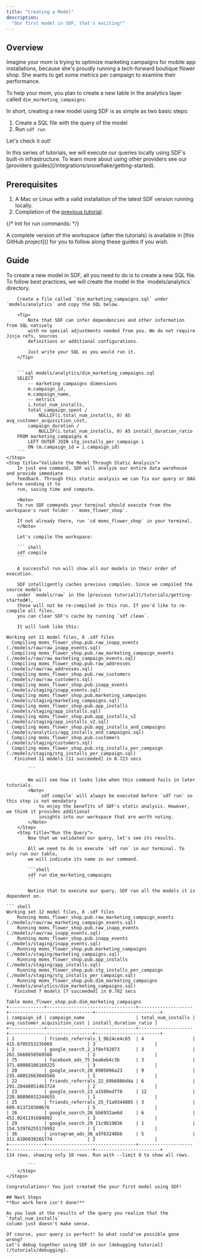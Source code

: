 ```yaml
---
title: "Creating a Model"
description:
  "Our first model in SDF, that's exciting!"
---
```


## Overview
Imagine your mom is trying to optimize marketing campaigns for mobile app 
installations, because she's proudly running a tech-forward boutique flower shop.
She wants to get some metrics per campaign to examine their performance. 


To help your mom, you plan to create a new table in the analytics layer called `dim_marketing_campaigns`.

In short, creating a new model using SDF is as simple as two basic steps:
1. Create a SQL file with the query of the model
2. Run `sdf run`

Let's check it out!

<Note>
    In this series of tutorials, we will execute our queries locally using SDF's built-in infrastructure. 
    To learn more about using other providers see our [providers guides](/integrations/snowflake/getting-started).
</Note>

## Prerequisites
1. A Mac or Linux with a valid installation of the latest SDF version running locally.
2. Completion of the [previous tutorial](/tutorials/getting-started).

{/*
Init for run commands:
*/}

<Tip>
  A complete version of the workspace (after the tutorials) is available in [this GitHub project]() for you 
  to follow along these guides if you wish.
</Tip>

## Guide
<Steps>
    <Step title="Create a New Analytics Layer Model">
        To create a new model in SDF, all you need to do is to create a new SQL file.
        To follow best practices, we will create the model in the `models/analytics` directory.

        Create a file called `dim_marketing_campaigns.sql` under `models/analytics` and copy the SQL below.
        
        <Tip>
            Note that SDF can infer dependencies and other information from SQL natively 
            with no special adjustments needed from you. We do not require Jinja refs, sources
            definitions or additional configurations.
            
            Just write your SQL as you would run it.
        </Tip>
        

        ```sql models/analytics/dim_marketing_campaigns.sql
        SELECT 
            -- marketing campaigns dimensions
            m.campaign_id,
            m.campaign_name,
            -- metrics
            i.total_num_installs,
            total_campaign_spent / 
                NULLIF(i.total_num_installs, 0) AS avg_customer_acquisition_cost,
            campaign_duration / 
                NULLIF(i.total_num_installs, 0) AS install_duration_ratio
        FROM marketing_campaigns m
            LEFT OUTER JOIN stg_installs_per_campaign i
            ON (m.campaign_id = i.campaign_id)
        ```
    </Step>
    <Step title="Validate the Model Through Static Analysis">
        In just one command, SDF will analyze our entire data warehouse and provide immediate
        feedback. Through this static analysis we can fix our query or DAG before sending it to 
        run, saving time and compute.
        
        <Note>
        To run SDF commands your terminal should execute from the workspace's root folder - `moms_flower_shop`.
        
        If not already there, run `cd moms_flower_shop` in your terminal.
        </Note>
        
        Let's compile the workspace:

        ``` shell
        sdf compile
        ```

        A successful run will show all our models in their order of execution. 
        
        SDF intelligently caches previous compiles. Since we compiled the source models 
        under `models/raw` in the [previous tutorial](/tutorials/getting-started#), 
        those will not be re-compiled in this run. If you'd like to re-compile all files, 
        you can clear SDF's cache by running `sdf clean`. 
        
        It will look like this:
       
``` shell
Working set 11 model files, 8 .sdf files
  Compiling moms_flower_shop.pub.raw_inapp_events (./models/raw/raw_inapp_events.sql)
  Compiling moms_flower_shop.pub.raw_marketing_campaign_events (./models/raw/raw_marketing_campaign_events.sql)
  Compiling moms_flower_shop.pub.raw_addresses (./models/raw/raw_addresses.sql)
  Compiling moms_flower_shop.pub.raw_customers (./models/raw/raw_customers.sql)
  Compiling moms_flower_shop.pub.inapp_events (./models/staging/inapp_events.sql)
  Compiling moms_flower_shop.pub.marketing_campaigns (./models/staging/marketing_campaigns.sql)
  Compiling moms_flower_shop.pub.app_installs (./models/staging/app_installs.sql)
  Compiling moms_flower_shop.pub.app_installs_v2 (./models/staging/app_installs_v2.sql)
  Compiling moms_flower_shop.pub.agg_installs_and_campaigns (./models/analytics/agg_installs_and_campaigns.sql)
  Compiling moms_flower_shop.pub.customers (./models/staging/customers.sql)
  Compiling moms_flower_shop.pub.stg_installs_per_campaign (./models/staging/stg_installs_per_campaign.sql)
   Finished 11 models [11 succeeded] in 0.723 secs

        ```

        We will see how it looks like when this command fails in later tutorials. 
        <Note>
            `sdf compile` will always be executed before `sdf run` so this step is not mendatory 
            to enjoy the benefits of SDF's static analysis. However, we think it provides additional 
            insights into our workspace that are worth noting.
        </Note>
    </Step>
    <Step title="Run the Query">
        Now that we validated our query, let's see its results.
        
        All we need to do is execute `sdf run` in our terminal. To only run our table, 
        we will indicate its name in our command.

        ```shell 
        sdf run dim_marketing_campaigns
        ```

        Notice that to execute our query, SDF ran all the models it is dependent on.

``` shell
Working set 12 model files, 8 .sdf files
    Running moms_flower_shop.pub.raw_marketing_campaign_events (./models/raw/raw_marketing_campaign_events.sql)
    Running moms_flower_shop.pub.raw_inapp_events (./models/raw/raw_inapp_events.sql)
    Running moms_flower_shop.pub.inapp_events (./models/staging/inapp_events.sql)
    Running moms_flower_shop.pub.marketing_campaigns (./models/staging/marketing_campaigns.sql)
    Running moms_flower_shop.pub.app_installs (./models/staging/app_installs.sql)
    Running moms_flower_shop.pub.stg_installs_per_campaign (./models/staging/stg_installs_per_campaign.sql)
    Running moms_flower_shop.pub.dim_marketing_campaigns (./models/analytics/dim_marketing_campaigns.sql)
   Finished 7 models [7 succeeded] in 0.782 secs

Table moms_flower_shop.pub.dim_marketing_campaigns
+-------------+---------------------------------+--------------------+-------------------------------+------------------------+
| campaign_id | campaign_name                   | total_num_installs | avg_customer_acquisition_cost | install_duration_ratio |
+-------------+---------------------------------+--------------------+-------------------------------+------------------------+
| 1           | friends_referrals_1_9b24ce4c65  | 4                  | 415.6705553235069             | 3                      |
| 2           | google_search_2_1f8ef42073      | 3                  | 262.5668650569566             | 2                      |
| 75          | facebook_ads_75_bea6eb4c3b      | 3                  | 371.60088106160225            | 3                      |
| 20          | google_search_20_8905096a23     | 9                  | 235.48052663048566            | 1                      |
| 22          | friends_referrals_22_69b6886d4a | 6                  | 291.20440851463724            | 2                      |
| 23          | google_search_23_a1500edff0     | 12                 | 220.80896032244655            | 1                      |
| 25          | friends_referrals_25_f1a9344085 | 3                  | 699.613728300676              | 5                      |
| 26          | google_search_26_bb6932ae6d     | 6                  | 452.0241191684092             | 3                      |
| 29          | google_search_29_11c9b19036     | 1                  | 154.53976255178992            | 1                      |
| 36          | instagram_ads_36_a3f63248bb     | 5                  | 311.6106039265774             | 2                      |
+-------------+---------------------------------+--------------------+-------------------------------+------------------------+
114 rows, showing only 10 rows. Run with --limit 0 to show all rows.

        ```
    </Step>
</Steps>

Congratulations! You just created the your first model using SDF!

## Next Steps
**Our work here isn't done!**

As you look at the results of the query you realize that the `total_num_installs` 
column just doesn't make sense. 

Of course, your query is perfect! So what could've possible gone wrong?
Let's debug together using SDF in our [debugging tutorial](/tutorials/debugging).
